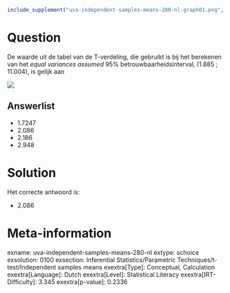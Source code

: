 ```r
include_supplement("uva-independent-samples-means-280-nl-graph01.png", recursive = TRUE)
```

Question
========

De waarde uit de tabel van de T-verdeling, die gebruikt is bij het
berekenen van het *equal variances assumed* 95%
betrouwbaarheidsinterval, (1.885 ; 11.004), is gelijk aan


![](uva-independent-samples-means-280-nl-graph01.png)

Answerlist
----------

* 1.7247
* 2.086
* 2.186
* 2.948

Solution
========

Het correcte antwoord is: 

* 2.086

Meta-information
================
exname: uva-independent-samples-means-280-nl
extype: schoice
exsolution: 0100
exsection: Inferential Statistics/Parametric Techniques/t-test/Independent samples means
exextra[Type]: Conceptual, Calculation
exextra[Language]: Dutch
exextra[Level]: Statistical Literacy
exextra[IRT-Difficulty]: 3.345
exextra[p-value]: 0.2336
